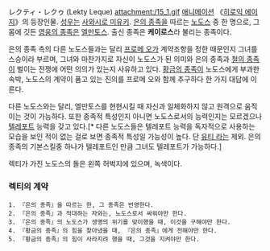 レクティ・レクゥ (Lekty Leque)
attachment:/15_1.gif
[[애니메이션]] 《[[히로익 에이지]]》의 등장인물. [[성우]]는 [[사와시로 미유키]]. [[은의 종족]]을 따르는 [[노도스]] 중 한 명으로, 그 몸에 깃든 [[영웅의 종족]]은 [[엘만토스]]. 출신 종족은 '''케이로스'''라 불리는 종족이다.

은의 종족 측의 다른 노도스들과는 달리 [[프로메 오]]가 계약조항을 정한 때문인지 그녀를 스승이라 부르며, 그녀와 마찬가지로 자신이 노도스가 된 의미와 은의 종족과 [[철의 종족]]이 벌이는 전쟁에 어떤 의의가 있는지 사유하고 있다. [[황금의 종족]]이 노도스에게 부과한 속박, 노도스의 계약이 품고 있는 진의를 프로메 오와 함께 추구하다 한 가지 대답에 이른다.

다른 노도스와는 달리, 엘만토스를 현현시킬 때 자신과 일체화하지 않고 원격으로 움직이는 것이 가능하다. 또한 종족적 특성인지 아니면 노도스로서의 능력인지는 모르겠으나 [[텔레포트]] 능력을 갖고 있다.[* 다른 노도스들은 텔레포트 능력을 독자적으로 사용하는 모습을 보인 적이 없는 걸로 보면 종족적 특성일 가능성이 높다. 단 [[유티 라]]는 제외. 은의 종족의 기본스킬중 하나가 텔레포트인 만큼 그녀도 텔레포트가 가능하다.]

렉티가 가진 노도스의 돌은 왼쪽 허벅지에 있으며, 녹색이다.

=== 렉티의 계약 ===
 1. 『은의 종족』을 따르는 한, 그 종족은 번영한다.
 2. 『은의 종족』과 적대하는 자와는, 노도스로서 싸워야만 한다.
 3. 『은의 종족』의 노도스가 생명의 위기를 맞이했을 때, 이것을 구해야만 한다.
 4. 『황금의 종족』의 힘을 찾아냈을 때, 『은의 종족』에게 전해야만 한다.
 5. 『황금의 종족』의 힘이 사라지려 했을 때, 그것을 지켜야만 한다.
